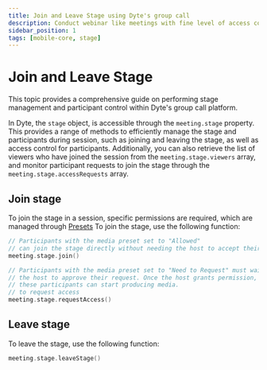 ```yaml
---
title: Join and Leave Stage using Dyte's group call
description: Conduct webinar like meetings with fine level of access controls for the stage.
sidebar_position: 1
tags: [mobile-core, stage]
---
```


# Join and Leave Stage

This topic provides a comprehensive guide on performing stage management and participant control within Dyte's group call platform.

In Dyte, the `stage` object, is accessible through the `meeting.stage` property. This provides a range of methods to efficiently manage the stage and participants during session, such as joining and leaving the stage, as well as access control for participants. Additionally, you can also retrieve the list of viewers who have joined the session from the `meeting.stage.viewers` array, and monitor participant requests to join the stage through the `meeting.stage.accessRequests` array.

## Join stage

To join the stage in a session, specific permissions are required, which are managed through [Presets](https://editor.dyte.io)
To join the stage, use the following function:

```kotlin
// Participants with the media preset set to "Allowed"
// can join the stage directly without needing the host to accept their request.
meeting.stage.join()

// Participants with the media preset set to "Need to Request" must wait for
// the host to approve their request. Once the host grants permission,
// these participants can start producing media.
// to request access
meeting.stage.requestAccess()
```

## Leave stage

To leave the stage, use the following function:

```kotlin
meeting.stage.leaveStage()
```
